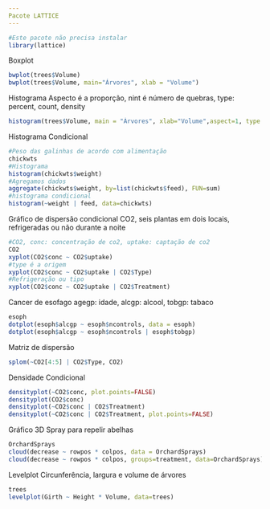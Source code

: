 ```yaml
---
Pacote LATTICE
---
```

```r
#Este pacote não precisa instalar
library(lattice)
```
Boxplot
```r
bwplot(trees$Volume)
bwplot(trees$Volume, main="Árvores", xlab = "Volume")
```
Histograma
Aspecto é a proporção, nint é número de quebras, type: percent, count, density
```r
histogram(trees$Volume, main = "Árvores", xlab="Volume",aspect=1, type = "percent", nint=5)
```
Histograma Condicional
```r
#Peso das galinhas de acordo com alimentação
chickwts
#Histograma
histogram(chickwts$weight)
#Agregamos dados
aggregate(chickwts$weight, by=list(chickwts$feed), FUN=sum)
#histograma condicional
histogram(~weight | feed, data=chickwts)
```
Gráfico de dispersão condicional
CO2, seis plantas em dois locais, refrigeradas ou não durante a noite
```r
#CO2, conc: concentração de co2, uptake: captação de co2
CO2
xyplot(CO2$conc ~ CO2$uptake)
#type é a origem
xyplot(CO2$conc ~ CO2$uptake | CO2$Type)
#Refrigeração ou tipo
xyplot(CO2$conc ~ CO2$uptake | CO2$Treatment)
```
Cancer de esofago
agegp: idade, alcgp: alcool, tobgp: tabaco
```r
esoph
dotplot(esoph$alcgp ~ esoph$ncontrols, data = esoph)
dotplot(esoph$alcgp ~ esoph$ncontrols | esoph$tobgp)
```
Matriz de dispersão
```r
splom(~CO2[4:5] | CO2$Type, CO2)
```
Densidade Condicional
```r
densityplot(~CO2$conc, plot.points=FALSE)
densityplot(CO2$conc)
densityplot(~CO2$conc | CO2$Treatment)
densityplot(~CO2$conc | CO2$Treatment, plot.points=FALSE)
```
Gráfico 3D
Spray para repelir abelhas
```r
OrchardSprays
cloud(decrease ~ rowpos * colpos, data = OrchardSprays)
cloud(decrease ~ rowpos * colpos, groups=treatment, data=OrchardSprays)
```
Levelplot
Circunferência, largura e volume de árvores
```r
trees
levelplot(Girth ~ Height * Volume, data=trees)
```

